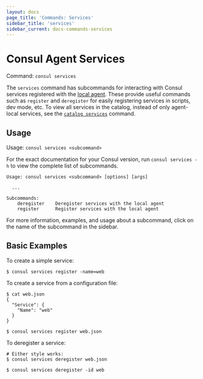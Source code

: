 ```yaml
---
layout: docs
page_title: 'Commands: Services'
sidebar_title: 'services'
sidebar_current: docs-commands-services
---
```


# Consul Agent Services

Command: `consul services`

The `services` command has subcommands for interacting with Consul services
registered with the [local agent](/docs/agent/basics). These provide
useful commands such as `register` and `deregister` for easily registering
services in scripts, dev mode, etc.
To view all services in the catalog, instead of only agent-local services,
see the [`catalog services`](/docs/commands/catalog/services) command.

## Usage

Usage: `consul services <subcommand>`

For the exact documentation for your Consul version, run `consul services -h` to
view the complete list of subcommands.

```text
Usage: consul services <subcommand> [options] [args]

  ...

Subcommands:
    deregister    Deregister services with the local agent
    register      Register services with the local agent
```

For more information, examples, and usage about a subcommand, click on the name
of the subcommand in the sidebar.

## Basic Examples

To create a simple service:

```shell
$ consul services register -name=web
```

To create a service from a configuration file:

```text
$ cat web.json
{
  "Service": {
    "Name": "web"
  }
}

$ consul services register web.json
```

To deregister a service:

```
# Either style works:
$ consul services deregister web.json

$ consul services deregister -id web
```
